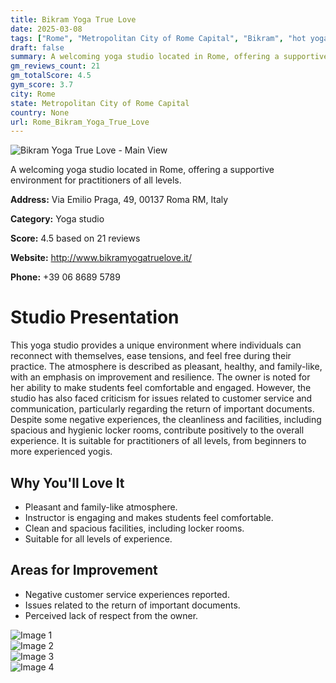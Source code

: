 ```yaml
---
title: Bikram Yoga True Love
date: 2025-03-08
tags: ["Rome", "Metropolitan City of Rome Capital", "Bikram", "hot yoga", "atmosphere", "cleanliness", "Rome"]  
draft: false
summary: A welcoming yoga studio located in Rome, offering a supportive environment for practitioners of all levels.
gm_reviews_count: 21
gm_totalScore: 4.5
gym_score: 3.7
city: Rome
state: Metropolitan City of Rome Capital
country: None
url: Rome_Bikram_Yoga_True_Love
---
```


<div className="aspect-[16/9] relative my-8">
  <img 
    src="https://lh5.googleusercontent.com/p/AF1QipPbPZKyaTmx43SadvY1moEg8vOCGTxy-7Yz-Xuw=w1920-h1080-k-no"
    alt="Bikram Yoga True Love - Main View"
    className="object-cover absolute inset-0 w-full h-full rounded-lg"
  />
</div>

A welcoming yoga studio located in Rome, offering a supportive environment for practitioners of all levels.

**Address:** Via Emilio Praga, 49, 00137 Roma RM, Italy

**Category:** Yoga studio

**Score:** 4.5 based on 21 reviews

**Website:** http://www.bikramyogatruelove.it/

**Phone:** +39 06 8689 5789

# Studio Presentation

This yoga studio provides a unique environment where individuals can reconnect with themselves, ease tensions, and feel free during their practice. The atmosphere is described as pleasant, healthy, and family-like, with an emphasis on improvement and resilience. The owner is noted for her ability to make students feel comfortable and engaged. However, the studio has also faced criticism for issues related to customer service and communication, particularly regarding the return of important documents. Despite some negative experiences, the cleanliness and facilities, including spacious and hygienic locker rooms, contribute positively to the overall experience. It is suitable for practitioners of all levels, from beginners to more experienced yogis.



## Why You'll Love It

- Pleasant and family-like atmosphere.
- Instructor is engaging and makes students feel comfortable.
- Clean and spacious facilities, including locker rooms.
- Suitable for all levels of experience.

## Areas for Improvement

- Negative customer service experiences reported.
- Issues related to the return of important documents.
- Perceived lack of respect from the owner.

<div className="grid grid-cols-1 xl:grid-cols-2 gap-4 my-8">
<div className="aspect-[4/3] relative"><img src="https://lh3.googleusercontent.com/p/AF1QipMTikJmQbGaBaXAVPZEm4zOunv0RPuI5rXClMjX=w1920-h1080-k-no" alt="Image 1" className="object-cover absolute inset-0 w-full h-full rounded-lg" /></div>
<div className="aspect-[4/3] relative"><img src="https://lh5.googleusercontent.com/p/AF1QipPPT4s6So0UeEpZ9Rz9tBJ-Bmtjt9FXA3XPyacU=w1920-h1080-k-no" alt="Image 2" className="object-cover absolute inset-0 w-full h-full rounded-lg" /></div>
<div className="aspect-[4/3] relative"><img src="https://lh5.googleusercontent.com/p/AF1QipOn9UiouJDIwsIXcIK0I5NIOrWUZ5P-uYWzey8P=w1920-h1080-k-no" alt="Image 3" className="object-cover absolute inset-0 w-full h-full rounded-lg" /></div>
<div className="aspect-[4/3] relative"><img src="https://lh5.googleusercontent.com/p/AF1QipO2G5kLheQ1VCz1VgHUFP9H5vYpkIs9QJMA0yN4=w1920-h1080-k-no" alt="Image 4" className="object-cover absolute inset-0 w-full h-full rounded-lg" /></div>
</div>